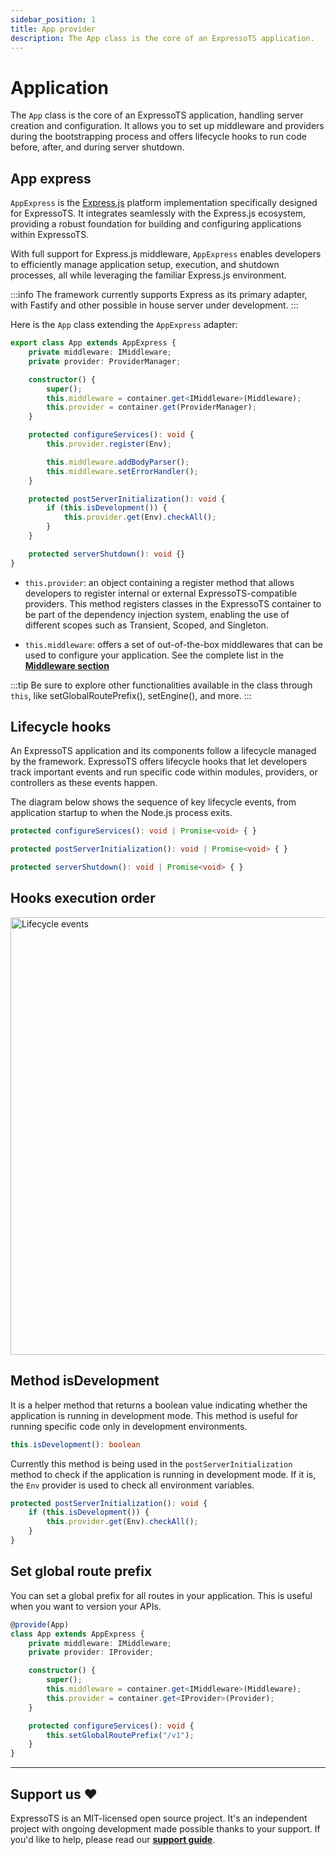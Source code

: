 ```yaml
---
sidebar_position: 1
title: App provider
description: The App class is the core of an ExpressoTS application.
---
```



# Application

The `App` class is the core of an ExpressoTS application, handling server creation and configuration.
It allows you to set up middleware and providers during the bootstrapping process and offers lifecycle hooks
to run code before, after, and during server shutdown.

## App express

`AppExpress` is the [Express.js](https://expressjs.com/) platform implementation specifically designed for ExpressoTS.
It integrates seamlessly with the Express.js ecosystem, providing a robust foundation for building
and configuring applications within ExpressoTS.

With full support for Express.js middleware, `AppExpress` enables developers to efficiently manage application setup, execution, and shutdown processes,
all while leveraging the familiar Express.js environment.

:::info
The framework currently supports Express as its primary adapter, with Fastify and other possible in house server under development.
:::

Here is the `App` class extending the `AppExpress` adapter:

```typescript title="app.provider.ts"
export class App extends AppExpress {
    private middleware: IMiddleware;
    private provider: ProviderManager;

    constructor() {
        super();
        this.middleware = container.get<IMiddleware>(Middleware);
        this.provider = container.get(ProviderManager);
    }

    protected configureServices(): void {
        this.provider.register(Env);

        this.middleware.addBodyParser();
        this.middleware.setErrorHandler();
    }

    protected postServerInitialization(): void {
        if (this.isDevelopment()) {
            this.provider.get(Env).checkAll();
        }
    }

    protected serverShutdown(): void {}
}
```

-   `this.provider`: an object containing a register method that allows developers to register internal
    or external ExpressoTS-compatible providers. This method registers classes in the ExpressoTS container
    to be part of the dependency injection system, enabling the use of different scopes such as Transient, Scoped, and Singleton.

-   `this.middleware`: offers a set of out-of-the-box middlewares that can be used to configure your application.
    See the complete list in the **[Middleware section](../features/middleware.md)**

:::tip
Be sure to explore other functionalities available in the class through `this`, like setGlobalRoutePrefix(), setEngine(), and more.
:::

## Lifecycle hooks

An ExpressoTS application and its components follow a lifecycle managed by the framework.
ExpressoTS offers lifecycle hooks that let developers track important events and run specific
code within modules, providers, or controllers as these events happen.

The diagram below shows the sequence of key lifecycle events, from application startup to when the Node.js process exits.

```typescript title="Add any service to initialize before the server starts."
protected configureServices(): void | Promise<void> { }
```

```typescript title="Add any service to run after the server starts."
protected postServerInitialization(): void | Promise<void> { }
```

```typescript title="Add any service to run after the server shuts down."
protected serverShutdown(): void | Promise<void> { }
```

## Hooks execution order

<div style={{ textAlign: "center" }}>
    <img src={imgAppLifecycle} width="700px" height="700px" alt="Lifecycle events" />
</div>

## Method isDevelopment

It is a helper method that returns a boolean value indicating whether the application is running in development mode.
This method is useful for running specific code only in development environments.

```typescript title="Check if the application is running in development mode."
this.isDevelopment(): boolean
```

Currently this method is being used in the `postServerInitialization` method to check if the application is running in development mode.
If it is, the `Env` provider is used to check all environment variables.

```typescript title="Check all environment variables in development mode."
protected postServerInitialization(): void {
    if (this.isDevelopment()) {
        this.provider.get(Env).checkAll();
    }
}
```

## Set global route prefix

You can set a global prefix for all routes in your application. This is useful when you want to version your APIs.

```typescript
@provide(App)
class App extends AppExpress {
    private middleware: IMiddleware;
    private provider: IProvider;

    constructor() {
        super();
        this.middleware = container.get<IMiddleware>(Middleware);
        this.provider = container.get<IProvider>(Provider);
    }

    protected configureServices(): void {
        this.setGlobalRoutePrefix("/v1");
    }
}
```

---

## Support us ❤️

ExpressoTS is an MIT-licensed open source project. It's an independent project with ongoing development made possible thanks to your support.
If you'd like to help, please read our **[support guide](../support-us.mdx)**.
